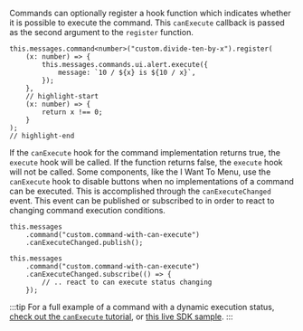 Commands can optionally register a hook function which indicates whether it is possible to execute the command. This `canExecute` callback is passed as the second argument to the `register` function.

```tsx
this.messages.command<number>("custom.divide-ten-by-x").register(
    (x: number) => {
        this.messages.commands.ui.alert.execute({
            message: `10 / ${x} is ${10 / x}`,
        });
    },
    // highlight-start
    (x: number) => {
        return x !== 0;
    }
);
// highlight-end
```

If the `canExecute` hook for the command implementation returns true, the `execute` hook will be called. If the function returns false, the `execute` hook will not be called. Some components, like the I Want To Menu, use the `canExecute` hook to disable buttons when no implementations of a command can be executed. This is accomplished through the `canExecuteChanged` event. This event can be published or subscribed to in order to react to changing command execution conditions.

```tsx
this.messages
    .command("custom.command-with-can-execute")
    .canExecuteChanged.publish();

this.messages
    .command("custom.command-with-can-execute")
    .canExecuteChanged.subscribe(() => {
        // .. react to can execute status changing
    });
```

:::tip
For a full example of a command with a dynamic execution status, [check out the `canExecute` tutorial](../tutorial-command-can-execute.mdx), or [this live SDK sample](https://vertigis-web-samples.netlify.app/commands-and-operations).
:::
